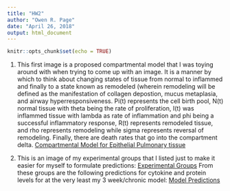 ```yaml
---
title: "HW2"
author: "Owen R. Page"
date: "April 26, 2018"
output: html_document
---
```


```r
knitr::opts_chunk$set(echo = TRUE)
```

1)  This first image is a proposed compartmental model that I was toying around with when trying to come up with an image. It is a manner by which to think about changing states of tissue from normal to inflammed and finally to a state known as remodeled (wherein remodeling will be defined as the manifestation of collagen depostion, mucus metaplasia, and airway hyperresponsiveness.
Pi(t) represents the cell birth pool, N(t) normal tissue with theta being the rate of proliferation, I(t) was inflammed tissue with lambda as rate of inflammation and phi being a successful inflammatory response, R(t) represents remodeled tissue, and rho represents remodeling while sigma represents reversal of remodeling. Finally, there are death rates that go into the compartment delta.
[Compartmental Model for Epithelial Pulmonary tissue](TissueRemodeling.jpg)

2) This is an image of my experimental groups that I listed just to make it easier for myself to formulate predictions:
[Experimental Groups](ExperimentalGroups.jpg)
From these groups are the following predictions for cytokine and protein levels for at the very least my 3 week/chronic model:
[Model Predictions](3weekPred.jpg)